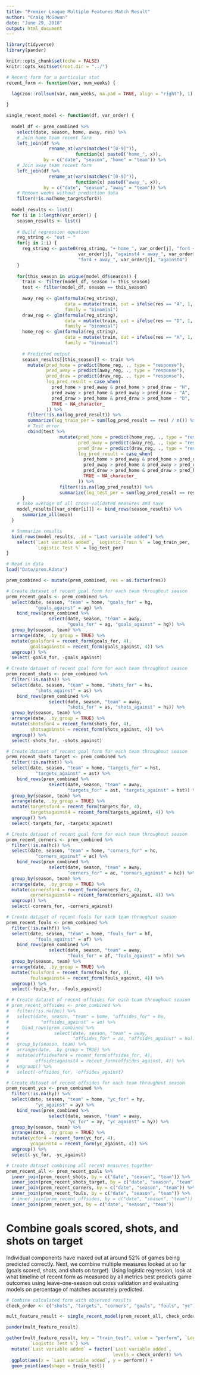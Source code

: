 ```yaml
---
title: "Premier League Multiple Features Match Result"
author: "Craig McGowan"
date: "June 29, 2018"
output: html_document
---
```



```r
library(tidyverse)
library(pander)

knitr::opts_chunk$set(echo = FALSE)
knitr::opts_knit$set(root.dir = "../")
```

```r
# Recent form for a particular stat
recent_form <- function(var, num_weeks) {

  lag(zoo::rollsum(var, num_weeks, na.pad = TRUE, align = "right"), 1)
 
}

single_recent_model <- function(df, var_order) {
  
  model_df <- prem_combined %>%
    select(date, season, home, away, res) %>%
    # Join home team recent form
    left_join(df %>%
                rename_at(vars(matches("[0-9]")),
                          function(x) paste0("home_", x)), 
              by = c("date", "season", "home" = "team")) %>%
    # Join away team recent form
    left_join(df %>%
                rename_at(vars(matches("[0-9]")),
                          function(x) paste0("away_", x)), 
              by = c("date", "season", "away" = "team")) %>%
    # Remove weeks without prediction data
    filter(!is.na(home_targetsfor4))
  
  model_results <- list()
  for (i in 1:length(var_order)) {
    season_results <- list()
    
    # Build regression equation
    reg_string <- "out ~ "
    for(j in 1:i) {
      reg_string <- paste0(reg_string, "+ home_", var_order[j], "for4 + home_", 
                           var_order[j], "against4 + away_", var_order[j],
                           "for4 + away_", var_order[j], "against4")
    }
    
    for(this_season in unique(model_df$season)) {
      train <- filter(model_df, season != this_season)
      test <- filter(model_df, season == this_season)
      
      away_reg <- glm(formula(reg_string),
                      data = mutate(train, out = ifelse(res == "A", 1, 0)),
                      family = "binomial")
      draw_reg <- glm(formula(reg_string),
                      data = mutate(train, out = ifelse(res == "D", 1, 0)),
                      family = "binomial")
      home_reg <- glm(formula(reg_string),
                      data = mutate(train, out = ifelse(res == "H", 1, 0)),
                      family = "binomial")
      
      # Predicted output
      season_results[[this_season]] <- train %>%
        mutate(pred_home = predict(home_reg, ., type = "response"),
               pred_away = predict(away_reg, ., type = "response"),
               pred_draw = predict(draw_reg, ., type = "response"),
               log_pred_result = case_when(
                 pred_home > pred_away & pred_home > pred_draw ~ "H",
                 pred_away > pred_home & pred_away > pred_draw ~ "A",
                 pred_draw > pred_home & pred_draw > pred_home ~ "D",
                 TRUE ~ NA_character_
               )) %>%
        filter(!is.na(log_pred_result)) %>%
        summarize(log_train_per = sum(log_pred_result == res) / n()) %>%
        # Test error
        cbind(test %>%
                    mutate(pred_home = predict(home_reg, ., type = "response"),
                           pred_away = predict(away_reg, ., type = "response"),
                           pred_draw = predict(draw_reg, ., type = "response"),
                           log_pred_result = case_when(
                             pred_home > pred_away & pred_home > pred_draw ~ "H",
                             pred_away > pred_home & pred_away > pred_draw ~ "A",
                             pred_draw > pred_home & pred_draw > pred_home ~ "D",
                             TRUE ~ NA_character_
                           )) %>%
                    filter(!is.na(log_pred_result)) %>%
                    summarize(log_test_per = sum(log_pred_result == res) / n()))
      }
    # Take average of all cross-validated measures and save
    model_results[[var_order[i]]] <- bind_rows(season_results) %>%
      summarize_all(mean)
  }

  # Summarize results
  bind_rows(model_results, .id = "Last variable added") %>%
    select(`Last variable added`, `Logistic Train %` = log_train_per,
           `Logistic Test %` = log_test_per)
}

```

```r
# Read in data
load("Data/prem.Rdata")

prem_combined <- mutate(prem_combined, res = as.factor(res))

# Create dataset of recent goal form for each team throughout season
prem_recent_goals <- prem_combined %>%
  select(date, season, "team" = home, "goals_for" = hg, 
           "goals_against" = ag) %>%
    bind_rows(prem_combined %>%
                select(date, season, "team" = away,
                       "goals_for" = ag, "goals_against" = hg)) %>%
  group_by(season, team) %>%
  arrange(date, .by_group = TRUE) %>%
  mutate(goalsfor4 = recent_form(goals_for, 4),
         goalsagainst4 = recent_form(goals_against, 4)) %>%
  ungroup() %>%
  select(-goals_for, -goals_against)

# Create dataset of recent goal form for each team throughout season
prem_recent_shots <- prem_combined %>%
  filter(!is.na(hs)) %>%
  select(date, season, "team" = home, "shots_for" = hs, 
           "shots_against" = as) %>%
    bind_rows(prem_combined %>%
                select(date, season, "team" = away,
                       "shots_for" = as, "shots_against" = hs)) %>%
  group_by(season, team) %>%
  arrange(date, .by_group = TRUE) %>%
  mutate(shotsfor4 = recent_form(shots_for, 4),
         shotsagainst4 = recent_form(shots_against, 4)) %>%
  ungroup() %>%
  select(-shots_for, -shots_against)

# Create dataset of recent goal form for each team throughout season
prem_recent_shots_target <- prem_combined %>%
  filter(!is.na(hst)) %>%
  select(date, season, "team" = home, "targets_for" = hst, 
           "targets_against" = ast) %>%
    bind_rows(prem_combined %>%
                select(date, season, "team" = away,
                       "targets_for" = ast, "targets_against" = hst)) %>%
  group_by(season, team) %>%
  arrange(date, .by_group = TRUE) %>%
  mutate(targetsfor4 = recent_form(targets_for, 4),
         targetsagainst4 = recent_form(targets_against, 4)) %>%
  ungroup() %>%
  select(-targets_for, -targets_against)

# Create dataset of recent goal form for each team throughout season
prem_recent_corners <- prem_combined %>%
  filter(!is.na(hc)) %>%
  select(date, season, "team" = home, "corners_for" = hc, 
           "corners_against" = ac) %>%
    bind_rows(prem_combined %>%
                select(date, season, "team" = away,
                       "corners_for" = ac, "corners_against" = hc)) %>%
  group_by(season, team) %>%
  arrange(date, .by_group = TRUE) %>%
  mutate(cornersfor4 = recent_form(corners_for, 4),
         cornersagainst4 = recent_form(corners_against, 4)) %>%
  ungroup() %>%
  select(-corners_for, -corners_against)

# Create dataset of recent fouls for each team throughout season
prem_recent_fouls <- prem_combined %>%
  filter(!is.na(hf)) %>%
  select(date, season, "team" = home, "fouls_for" = hf, 
           "fouls_against" = af) %>%
    bind_rows(prem_combined %>%
                select(date, season, "team" = away,
                       "fouls_for" = af, "fouls_against" = hf)) %>%
  group_by(season, team) %>%
  arrange(date, .by_group = TRUE) %>%
  mutate(foulsfor4 = recent_form(fouls_for, 4),
         foulsagainst4 = recent_form(fouls_against, 4)) %>%
  ungroup() %>%
  select(-fouls_for, -fouls_against)

# # Create dataset of recent offsides for each team throughout season
# prem_recent_offsides <- prem_combined %>%
#   filter(!is.na(ho)) %>%
#   select(date, season, "team" = home, "offsides_for" = ho, 
#            "offsides_against" = ao) %>%
#     bind_rows(prem_combined %>%
#                 select(date, season, "team" = away,
#                        "offsides_for" = ao, "offsides_against" = ho)) %>%
#   group_by(season, team) %>%
#   arrange(date, .by_group = TRUE) %>%
#   mutate(offsidesfor4 = recent_form(offsides_for, 4),
#          offsidesagainst4 = recent_form(offsides_against, 4)) %>%
#   ungroup() %>%
#   select(-offsides_for, -offsides_against)

# Create dataset of recent offsides for each team throughout season
prem_recent_ycs <- prem_combined %>%
  filter(!is.na(hy)) %>%
  select(date, season, "team" = home, "yc_for" = hy, 
           "yc_against" = ay) %>%
    bind_rows(prem_combined %>%
                select(date, season, "team" = away,
                       "yc_for" = ay, "yc_against" = hy)) %>%
  group_by(season, team) %>%
  arrange(date, .by_group = TRUE) %>%
  mutate(ycfor4 = recent_form(yc_for, 4),
         ycagainst4 = recent_form(yc_against, 4)) %>%
  ungroup() %>%
  select(-yc_for, -yc_against)

# Create dataset combining all recent measures together
prem_recent_all <- prem_recent_goals %>%
  inner_join(prem_recent_shots, by = c("date", "season", "team")) %>%
  inner_join(prem_recent_shots_target, by = c("date", "season", "team")) %>%
  inner_join(prem_recent_corners, by = c("date", "season", "team")) %>%
  inner_join(prem_recent_fouls, by = c("date", "season", "team")) %>%
  # inner_join(prem_recent_offsides, by = c("date", "season", "team")) %>%
  inner_join(prem_recent_ycs, by = c("date", "season", "team"))

```

# Combine goals scored, shots, and shots on target
Individual components have maxed out at around 52% of games being predicted correctly. Next, we combine multiple measures looked at so far (goals scored, shots, and shots on target). Using logistic regression, look at what timeline of recent form as measured by all metrics best predicts game outcomes using leave-one-season out cross validation and evaluating models on percentage of matches accurately predicted.
```r
# Combine calculated form with observed results
check_order <- c("shots", "targets", "corners", "goals", "fouls", "yc")

mult_feature_result <- single_recent_model(prem_recent_all, check_order)

pander(mult_feature_result)

gather(mult_feature_result, key = "train_test", value = "perform", `Logistic Train %`, 
         `Logistic Test %`) %>%
  mutate(`Last variable added` = factor(`Last variable added`,
                                        levels = check_order)) %>%
  ggplot(aes(x = `Last variable added`, y = perform)) +
  geom_point(aes(shape = train_test))

```